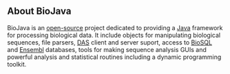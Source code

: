 == About BioJava ==

BioJava is an [[wp:Open source|open-source]] project dedicated to providing a [http://www.java.sun.com Java] framework for processing biological data. It include objects for manipulating biological sequences, file parsers, [http://biodas.org/ DAS] client and server suport, access to [http://www.biosql.org/ BioSQL] and [http://www.ensembl.org Ensembl] databases, tools for making sequence analysis GUIs and powerful analysis and statistical routines including a dynamic programming toolkit.

































<div align="right" style="height: 2pt; overflow: auto"><br />[http://www.marketingbuscadores.com marketing buscadores] [http://www.acceso24h.com  gestor contenidos] [http://www.biada.com  biada] [http://www.einnova.com  diseño paginas web barcelona] [http://www.posicionarweb.com posicionar web] [http://www.ticketsfc.com Barcelona v madrid tickets] [http://www.iese.edu General Management] [http://en.wikipedia.org/wiki/Main_Page free encyclopedia] [http://en.wikipedia.org/wiki/Aspirin aspirin] [http://aspirin.generic-help.com/ aspirin] [http://en.wikipedia.org/wiki/Ciprofloxacin ciprofloxacin] [http://ciprofloxacin.generic-help.com/ ciprofloxacin] [http://en.wikipedia.org/wiki/Clindamycin clindamycin] [http://clindamycin.generic-help.com/ clindamycin] [http://en.wikipedia.org/wiki/Promethazine promethazine] [http://promethazine.generic-help.com/ promethazine] [http://en.wikipedia.org/wiki/Hydrochlorothiazide hydrochlorothiazide] [http://hydrochlorothiazide.generic-help.com/ hydrochlorothiazide] [http://en.wikipedia.org/wiki/Gabapentin gabapentin] [http://gabapentin.generic-help.com/ gabapentin] [http://en.wikipedia.org/wiki/Albuterol albuterol] [http://albuterol.generic-help.com/ albuterol] [http://en.wikipedia.org/wiki/Azithromycin azithromycin] [http://azithromycin.generic-help.com/ azithromycin] [http://en.wikipedia.org/wiki/Acetaminophen acetaminophen] [http://acetaminophen.generic-help.com/ acetaminophen] [http://en.wikipedia.org/wiki/Metoprolol metoprolol] [http://metoprolol.generic-help.com/ metoprolol] [http://en.wikipedia.org/wiki/Diclofenac diclofenac] [http://diclofenac.generic-help.com/ diclofenac] [http://en.wikipedia.org/wiki/Citalopram citalopram] [http://citalopram.generic-help.com/ citalopram] [http://en.wikipedia.org/wiki/Tamoxifen tamoxifen] [http://tamoxifen.generic-help.com/ tamoxifen] [http://en.wikipedia.org/wiki/Estrogen estrogen] [http://estrogen.generic-help.com/ estrogen]  [http://en.wikipedia.org/wiki/Omeprazole omeprazole] [http://omeprazole.generic-help.com/ omeprazole] [http://en.wikipedia.org/wiki/Loratadine loratadine] [http://loratadine.generic-help.com/ loratadine] [http://en.wikipedia.org/wiki/Tetracycline tetracycline] [http://tetracycline.generic-help.com/ tetracycline] [http://en.wikipedia.org/wiki/Erythromycin erythromycin] [http://erythromycin.generic-help.com/ erythromycin]  [http://en.wikipedia.org/wiki/Guaifenesin guaifenesin] [http://guaifenesin.generic-help.com/ guaifenesin]  [http://en.wikipedia.org/wiki/Ranitidine ranitidine] [http://ranitidine .generic-help.com/ ranitidine]  [http://en.wikipedia.org/wiki/Furosemide furosemide] [http://furosemide.generic-help.com/ furosemide]  [http://en.wikipedia.org/wiki/Paroxetine paroxetine] [http://paroxetine.generic-help.com/ paroxetine] [http://en.wikipedia.org/wiki/Pseudoephedrine pseudoephedrine] [http://pseudoephedrine.generic-help.com/ pseudoephedrine] [http://en.wikipedia.org/wiki/Bupropion bupropion] [http://bupropion.generic-help.com/ bupropion]  [http://en.wikipedia.org/wiki/Finasteride finasteride] [http://finasteride.generic-help.com/ finasteride] [http://en.wikipedia.org/wiki/Verapamil verapamil] [http://verapamil.generic-help.com/verapamil/ verapamil] [http://en.wikipedia.org/wiki/Quinine quinine] [http://quinine.generic-help.com/quinine/ quinine] [http://en.wikipedia.org/wiki/Temazepam temazepam] [http://temazepam.generic-help.com/temazepam/ temazepam] </div>